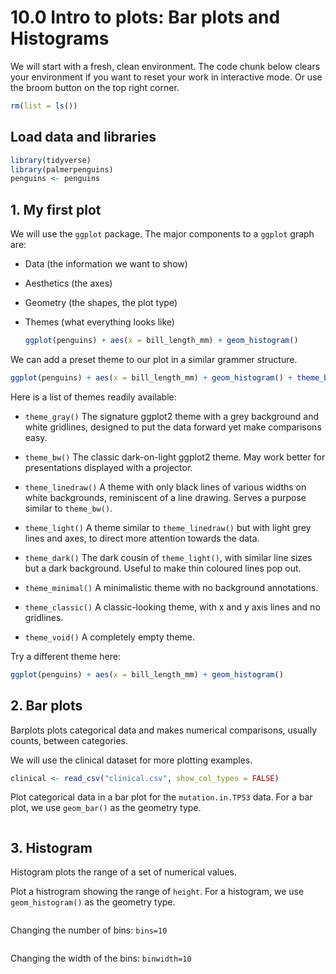 # 10.0 Intro to plots: Bar plots and Histograms

We will start with a fresh, clean environment. The code chunk below clears your environment if you want to reset your work in interactive mode. Or use the broom button on the top right corner.

```r
rm(list = ls())
```

## Load data and libraries

```r
library(tidyverse)
library(palmerpenguins)
penguins <- penguins
```

## 1. My first plot

We will use the `ggplot` package. The major components to a `ggplot` graph are:

-   Data (the information we want to show)

-   Aesthetics (the axes)

-   Geometry (the shapes, the plot type)

-   Themes (what everything looks like)

    ```r
    ggplot(penguins) + aes(x = bill_length_mm) + geom_histogram() 
    ```

We can add a preset theme to our plot in a similar grammer structure.

```r
ggplot(penguins) + aes(x = bill_length_mm) + geom_histogram() + theme_bw()
```

Here is a list of themes readily available:

-   `theme_gray()` The signature ggplot2 theme with a grey background and white gridlines, designed to put the data forward yet make comparisons easy.

-   `theme_bw()` The classic dark-on-light ggplot2 theme. May work better for presentations displayed with a projector.

-   `theme_linedraw()` A theme with only black lines of various widths on white backgrounds, reminiscent of a line drawing. Serves a purpose similar to `theme_bw()`.

-   `theme_light()` A theme similar to `theme_linedraw()` but with light grey lines and axes, to direct more attention towards the data.

-   `theme_dark()` The dark cousin of `theme_light()`, with similar line sizes but a dark background. Useful to make thin coloured lines pop out.

-   `theme_minimal()` A minimalistic theme with no background annotations.

-   `theme_classic()` A classic-looking theme, with x and y axis lines and no gridlines.

-   `theme_void()` A completely empty theme.

Try a different theme here:

```r
ggplot(penguins) + aes(x = bill_length_mm) + geom_histogram() 
```

## 2. Bar plots

Barplots plots categorical data and makes numerical comparisons, usually counts, between categories.

We will use the clinical dataset for more plotting examples.

```r
clinical <- read_csv("clinical.csv", show_col_types = FALSE)
```

Plot categorical data in a bar plot for the `mutation.in.TP53` data. For a bar plot, we use `geom_bar()` as the geometry type.

```r

```

## 3. Histogram

Histogram plots the range of a set of numerical values.

Plot a histrogram showing the range of `height`. For a histogram, we use `geom_histogram()` as the geometry type.

```r


```

Changing the number of bins: `bins=10`

```r

```

Changing the width of the bins: `binwidth=10`

```r

```
